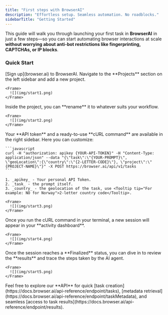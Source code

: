```yaml
---
title: "First steps with BrowserAI"
description: "Effortless setup. Seamless automation. No roadblocks."
sidebarTitle: "Getting Started"
---
```


This guide will walk you through launching your first task in **BrowserAI** in just a few steps—so you can start automating browser interactions at scale **without worrying about anti-bot restrictions like fingerprinting, CAPTCHAs, or IP blocks**.

### Quick Start

<Steps>
  <Step title="Sign up">
    [Sign up](browser.ai) to BrowserAI.
  </Step>
  <Step title="Go to Projects">
    Navigate to the **Projects** section on the left sidebar and add a new project.

    <Frame>
      ![](img/start1.png)
    </Frame>
  </Step>
  <Step title="Name Your Project">
    Inside the project, you can **rename** it to whatever suits your workflow.

    <Frame>
      ![](img/start2.png)
    </Frame>
  </Step>
  <Step title="Send you first task">
    Your **API token** and a ready-to-use **cURL command** are available in the right sidebar. Here you can customize:

    ```javascript
    curl -H "authorization: apikey {YOUR-API-TOKEN}" -H "Content-Type: application/json" --data "{\"task\":\"{YOUR-PROMPT}\", \"geoLocation\":{\"country\":\"{2-LETTER-CODE}\"}, \"project\":\"{PROJECT-NAME}\"}" -X POST https://browser.ai/api/v1/tasks
    ```

    1. _apikey_ - Your personal API Token.
    2. _task_ - the prompt itself.
    3. _country_ - the geolocation of the task, use <Tooltip tip="For example: NO for Norway">2-letter country code</Tooltip>.

    <Frame>
      ![](img/start3.png)
    </Frame>
  </Step>
  <Step title="Session dashboard">
    Once you run the cURL command in your terminal, a new session will appear in your **activity dashboard**.

    <Frame>
      ![](img/start4.png)
    </Frame>
  </Step>
  <Step title="See results">
    Once the session reaches a **Finalized** status, you can dive in to review the **results** and trace the steps taken by the AI agent.

    <Frame>
      ![](img/start5.png)
    </Frame>
  </Step>
  <Step title="Use our API">
    Feel free to explore our **API** for quick [task creation](https://docs.browser.ai/api-reference/endpoint/tasks), [metadata retrieval](https://docs.browser.ai/api-reference/endpoint/taskMetadata), and seamless [access to task results](https://docs.browser.ai/api-reference/endpoint/results).
  </Step>
</Steps>